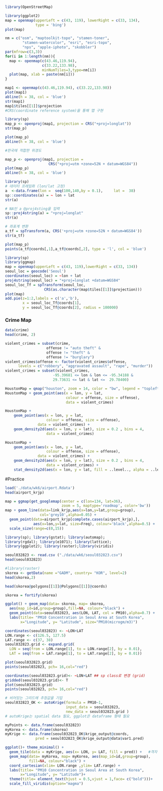 ```r
library(OpenStreetMap)
```

```r
library(ggplot2)
map = openmap(upperLeft = c(43, 119), lowerRight = c(33, 134),
              type = 'bing')
plot(map)

```

```r
nm = c("osm", "maptoolkit-topo", "stamen-toner", 
        "stamen-watercolor", "esri", "esri-topo", 
        "nps", "apple-iphoto", "skobbler")
par(mfrow=c(3,3))
for(i in 1:length(nm)){
  map <- openmap(c(43.46,119.94),
                 c(33.22,133.98),
                 minNumTiles=3,type=nm[i])
  plot(map, xlab = paste(nm[i]))
}
```

```r
map1 <- openmap(c(43.46,119.94), c(33.22,133.98))
plot(map1) 
abline(h = 38, col = 'blue')
str(map1)
map1$tiles[[1]]$projection
#CRS(coordinate reference system)을 통해 맵 구현
```

```r
library(sp)
map_p <- openproj(map1, projection = CRS("+proj=longlat"))
str(map_p)

plot(map_p)
abline(h = 38, col = 'blue')

```

```r
#한국에 적합한 위경도

map_p <- openproj(map1, projection = 
                    CRS("+proj=utm +zone=52N + datum=WGS84"))
plot(map_p)
abline(h = 38, col = 'blue')
```

```r
library(sp)
# 데이터 프레임화 (lon/lat 고정)
a  <-data.frame(lon =  seq(100,140,by = 0.1),     lat =  38)
sp::coordinates(a) = ~ lon + lat
str(a)
```

```r
# NA인 a @proj4sting을 입력
sp::proj4string(a) = "+proj=longlat"
str(a)
```

```r
# 좌표계 변환
a_tf = spTransform(a, CRS('+proj=utm +zone=52N + datum=WGS84'))
str(a_tf)
```

```r
plot(map_p)
points(a_tf@coords[,1],a_tf@coords[,2], type = 'l', col = 'blue')
```

```r
library(sp)
library(ggmap)
map = openmap(upperLeft = c(43, 119),lowerRight = c(33, 134))
seoul_loc = geocode('Seoul')
coordinates(seoul_loc) = ~lon + lat
proj4string(seoul_loc) = "+proj=longlat +datum=WGS84" 
seoul_loc_Tf = spTransform(seoul_loc,
                  CRS(as.character(map$tiles[[1]]$projection)))
plot(map)
add.pie(z=1:2,labels = c('a','b'),
        x = seoul_loc_Tf@coords[1],
        y = seoul_loc_Tf@coords[2], radius = 100000)
```


### Crime Map

```r
data(crime)
head(crime, 2)
```
```r
violent_crimes = subset(crime,
                   offense != "auto theft" & 
                   offense != "theft" & 
                   offense != "burglary")
violent_crimes$offense <- factor(violent_crimes$offense,
      levels = c("robbery", "aggravated assault", "rape", "murder"))
violent_crimes = subset(violent_crimes,
                      -95.39681 <= lon & lon <= -95.34188 &
                      29.73631 <= lat & lat <=  29.78400)
```
```r
HoustonMap = qmap("houston", zoom = 14, color = "bw", legend = "topleft")
HoustonMap + geom_point(aes(x = lon, y = lat,
                            colour = offense, size = offense),
                            data = violent_crimes)
```
```r
HoustonMap +
    geom_point(aes(x = lon, y = lat,
                   colour = offense, size = offense),
               data = violent_crimes) +
    geom_density2d(aes(x = lon, y = lat), size = 0.2 , bins = 4, 
                   data = violent_crimes)
```
```r
HoustonMap +
    geom_point(aes(x = lon, y = lat,
                   colour = offense, size = offense),
               data = violent_crimes) +
    geom_density2d(aes(x = lon, y = lat), size = 0.2 , bins = 4, 
                   data = violent_crimes) +
    stat_density2d(aes(x = lon, y = lat, fill = ..level.., alpha = ..level..), size = 2, bins = 4, data = violent_crimes, geom = 'polygon')
```

#Practice

```r
load('./data/wk6/airport.Rdata')
head(airport_krjp)
```
```r
map = ggmap(get_googlemap(center = c(lon=134, lat=36),
                          zoom = 5, maptype='roadmap', color='bw'))
map + geom_line(data=link_krjp,aes(x=lon,y=lat,group=group), 
                col='grey10',alpha=0.05) + 
  geom_point(data=airport_krjp[complete.cases(airport_krjp),],
             aes(x=lon,y=lat, size=Freq), colour='black',alpha=0.5) + 
  scale_size(range=c(0,15))
```

```r
library(sp); library(gstat); library(automap);
library(rgdal); library(e1071); library(lattice);
library(ggplot2); library(raster);library(viridis)
```
```r
seoul032823 <- read.csv ("./data/wk6/seoul032823.csv")
head(seoul032823)
```
```r
#library(raster)
skorea <- getData(name ="GADM", country= "KOR", level=2)
head(skorea,2)
```
```r
head(skorea@polygons[[1]]@Polygons[[1]]@coords)
```

```r
skorea = fortify(skorea)
```

```r
ggplot() + geom_map(data= skorea, map= skorea,
  aes(map_id=id,group=group),fill=NA, colour="black") +
  geom_point(data=seoul032823, aes(LON, LAT, col = PM10),alpha=0.7) +
  labs(title= "PM10 Concentration in Seoul Area at South Korea",
       x="Longitude", y= "Latitude", size="PM10(microgm/m3)")
```
```r
coordinates(seoul032823) <- ~LON+LAT
LON.range <- c(126.5, 127.5)
LAT.range <- c(37, 38)
seoul032823.grid <- expand.grid(
  LON = seq(from = LON.range[1], to = LON.range[2], by = 0.01),
  LAT = seq(from = LAT.range[1], to = LAT.range[2], by = 0.01))
```
```r
plot(seoul032823.grid)
points(seoul032823, pch= 16,col="red")
```
```r
coordinates(seoul032823.grid)<- ~LON+LAT ## sp class로 변경 (grid)
gridded(seoul032823.grid)<- T
plot(seoul032823.grid)
points(seoul032823, pch= 16,col="red")
```
```r
# 비어있는 그리드에 추정값을 기입
seoul032823_OK <- autoKrige(formula = PM10~1,
                            input_data = seoul032823,
                            new_data = seoul032823.grid )
# autoKrige는 spatial data 필요, ggplot은 dataframe 형태 필요
```
```r
myPoints <- data.frame(seoul032823)
myKorea <- data.frame(skorea)
myKrige <- data.frame(seoul032823_OK$krige_output@coords, 
              pred = seoul032823_OK$krige_output@data$var1.pred)   
```
```r
ggplot()+ theme_minimal() +
  geom_tile(data = myKrige, aes(x= LON, y= LAT, fill = pred)) +   #격자
  geom_map(data= myKorea, map= myKorea, aes(map_id=id,group=group),
           fill=NA, colour="black") +
  coord_cartesian(xlim= LON.range ,ylim= LAT.range) +
  labs(title= "PM10 Concentration in Seoul Area at South Korea",
       x="Longitude", y= "Latitude")+
  theme(title= element_text(hjust = 0.5,vjust = 1,face= c("bold")))+
  scale_fill_viridis(option="magma")
```

